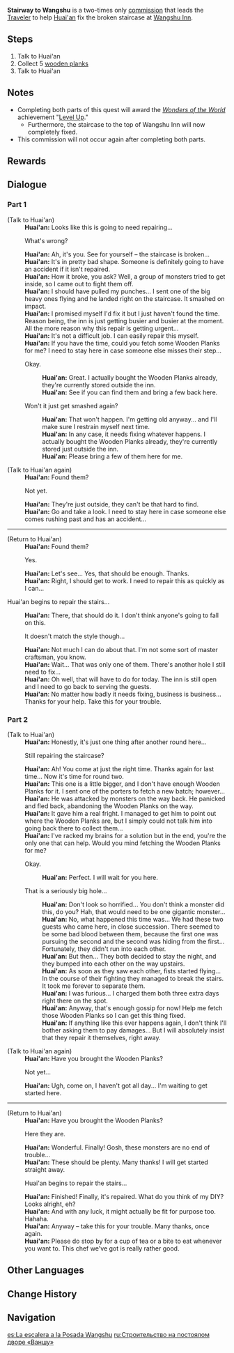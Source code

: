 {{Quest Infobox
|id            = 22112; 22113
|type          = Commission
|region        = Liyue
|npc           = Huai'an
|description   = 
|startLocation = [[Wangshu Inn]], [[Liyue]]
|characters    = Huai'an; Traveler
|prev          = A Provisional Arrangement
|other         = 
*Can be completed twice, after which you receive the achievement [[Level Up]].
*AR-Dependent Rewards
}}
'''Stairway to Wangshu''' is a two-times only [[commission]] that leads the [[Traveler]] to help [[Huai'an]] fix the broken staircase at [[Wangshu Inn]].

==Steps==
# Talk to Huai'an
# Collect 5 [[Sturdy Plank|wooden planks]]
# Talk to Huai'an

==Notes==
*Completing both parts of this quest will award the ''[[Wonders of the World]]'' achievement "[[Level Up]]."
**Furthermore, the staircase to the top of Wangshu Inn will now completely fixed.
*This commission will not occur again after completing both parts.

==Rewards==
{{Commission Rewards|low}}

==Dialogue==
{{Quest Description|[[Huai'an]] of Wangshu Inn is trying to fix the (other) crack in the inn staircase, and he's looking for someone to help him...}}
===Part 1===
{{Dialogue start}}
;(Talk to Huai'an)
:'''Huai'an:''' Looks like this is going to need repairing...
:{{DIcon}} What's wrong?
:'''Huai'an:''' Ah, it's you. See for yourself – the staircase is broken...
:'''Huai'an:''' It's in pretty bad shape. Someone is definitely going to have an accident if it isn't repaired.
:'''Huai'an:''' How it broke, you ask? Well, a group of monsters tried to get inside, so I came out to fight them off.
:'''Huai'an:''' I should have pulled my punches... I sent one of the big heavy ones flying and he landed right on the staircase. It smashed on impact.
:'''Huai'an:''' I promised myself I'd fix it but I just haven't found the time. Reason being, the inn is just getting busier and busier at the moment. All the more reason why this repair is getting urgent...
:'''Huai'an:''' It's not a difficult job. I can easily repair this myself.
:'''Huai'an:''' If you have the time, could you fetch some Wooden Planks for me? I need to stay here in case someone else misses their step...
:{{DIcon}} Okay.
::'''Huai'an:''' Great. I actually bought the Wooden Planks already, they're currently stored outside the inn.
::'''Huai'an:''' See if you can find them and bring a few back here.
:{{DIcon}} Won't it just get smashed again?
::'''Huai'an:''' That won't happen. I'm getting old anyway... and I'll make sure I restrain myself next time.
::'''Huai'an:''' In any case, it needs fixing whatever happens. I actually bought the Wooden Planks already, they're currently stored just outside the inn.
::'''Huai'an:''' Please bring a few of them here for me.

;(Talk to Huai'an again)
:'''Huai'an:''' Found them?
:{{DIcon}} Not yet.
:'''Huai'an:''' They're just outside, they can't be that hard to find.
:'''Huai'an:''' Go and take a look. I need to stay here in case someone else comes rushing past and has an accident...
----
;(Return to Huai'an)
:'''Huai'an:''' Found them?
:{{DIcon}} Yes.
:'''Huai'an:''' Let's see... Yes, that should be enough. Thanks.
:'''Huai'an:''' Right, I should get to work. I need to repair this as quickly as I can...

;Huai'an begins to repair the stairs...

:'''Huai'an:''' There, that should do it. I don't think anyone's going to fall on this.
:{{DIcon}} It doesn't match the style though...
:'''Huai'an:''' Not much I can do about that. I'm not some sort of master craftsman, you know.
:'''Huai'an:''' Wait... That was only one of them. There's another hole I still need to fix...
:'''Huai'an:''' Oh well, that will have to do for today. The inn is still open and I need to go back to serving the guests.
:'''Huai'an''': No matter how badly it needs fixing, business is business... Thanks for your help. Take this for your trouble.
{{Dialogue end}}

===Part 2===
{{Dialogue start}}
;(Talk to Huai'an)
:'''Huai'an:''' Honestly, it's just one thing after another round here...
:{{DIcon}} Still repairing the staircase?
:'''Huai'an:''' Ah! You come at just the right time. Thanks again for last time... Now it's time for round two.
:'''Huai'an:''' This one is a little bigger, and I don't have enough Wooden Planks for it. I sent one of the porters to fetch a new batch; however...
:'''Huai'an:''' He was attacked by monsters on the way back. He panicked and fled back, abandoning the Wooden Planks on the way.
:'''Huai'an:''' It gave him a real fright. I managed to get him to point out where the Wooden Planks are, but I simply could not talk him into going back there to collect them...
:'''Huai'an:''' I've racked my brains for a solution but in the end, you're the only one that can help. Would you mind fetching the Wooden Planks for me?
:{{DIcon}} Okay.
::'''Huai'an:''' Perfect. I will wait for you here.
:{{DIcon}} That is a seriously big hole...
::'''Huai'an:''' Don't look so horrified... You don't think a monster did this, do you? Hah, that would need to be one gigantic monster...
::'''Huai'an:''' No, what happened this time was... We had these two guests who came here, in close succession. There seemed to be some bad blood between them, because the first one was pursuing the second and the second was hiding from the first... Fortunately, they didn't run into each other.
::'''Huai'an:''' But then... They both decided to stay the night, and they bumped into each other on the way upstairs.
::'''Huai'an:''' As soon as they saw each other, fists started flying... In the course of their fighting they managed to break the stairs. It took me forever to separate them.
::'''Huai'an:''' I was furious... I charged them both three extra days right there on the spot.
::'''Huai'an:''' Anyway, that's enough gossip for now! Help me fetch those Wooden Planks so I can get this thing fixed.
::'''Huai'an:''' If anything like this ever happens again, I don't think I'll bother asking them to pay damages... But I will absolutely insist that they repair it themselves, right away.

;(Talk to Huai'an again)
:'''Huai'an:''' Have you brought the Wooden Planks?
:{{DIcon}} Not yet...
:'''Huai'an:''' Ugh, come on, I haven't got all day... I'm waiting to get started here.
----
;(Return to Huai'an)
:'''Huai'an:''' Have you brought the Wooden Planks?
:{{DIcon}} Here they are.
:'''Huai'an:''' Wonderful. Finally! Gosh, these monsters are no end of trouble...
:'''Huai'an:''' These should be plenty. Many thanks! I will get started straight away.
:;Huai'an begins to repair the stairs...
:'''Huai'an:''' Finished! Finally, it's repaired. What do you think of my DIY? Looks alright, eh?
:'''Huai'an:''' And with any luck, it might actually be fit for purpose too. Hahaha.
:'''Huai'an:''' Anyway – take this for your trouble. Many thanks, once again.
:'''Huai'an:''' Please do stop by for a cup of tea or a bite to eat whenever you want to. This chef we've got is really rather good.
{{Dialogue end}}

==Other Languages==
{{Other Languages
|en      = Stairway to Wangshu
|zhs     = 望舒须筑阶
|zhs_rm  = Wàngshū Xū Zhù Jiē
|zht     = 望舒需築階
|zht_rm  = Wàngshū Xū Zhù Jiē
|zh_tl   = Wangshu Needs Stairs to be Built
|ja      = 望舒の階段
|ja_rm   = Bou-jo no Kaidan{{Assumed}}
|ja_tl   = Stairway to Wangshu
|ko      = 망서의 보수가 필요한 계단
|ko_rm   = 
|ko_tl   = 
|es      = La escalera a la Posada Wangshu
|es_tl   = 
|fr      = Tous les chemins mènent à Wangshu
|fr_tl   = [[wiktionary:all roads lead to Rome|All Roads Lead to Wangshu]]
|ru      = Ремонт на постоялом дворе «Ваншу»
|ru_tl   = Renovation at the "Wangshu" Inn
|th      = ได้เวลาซ่อม Wangshu
|th_rm   = 
|th_tl   = Time to Fix Wangshu
|vi      = Kiến Trúc Vọng Thư
|vi_tl   = 
|de      = Treppenbau beim Gasthaus
|de_tl   = Stairway Construction by the Inn
|id      = Tangga Menuju Wangshu
|id_tl   = Stairway To Wangshu
|pt      = Construção de Wangshu
|pt_tl   = 
}}

==Change History==
{{Change History|1.0}}

==Navigation==
{{Commission Navbox|Liyue|In Series}}

[[es:La escalera a la Posada Wangshu]]
[[ru:Строительство на постоялом дворе «Ваншу»]]